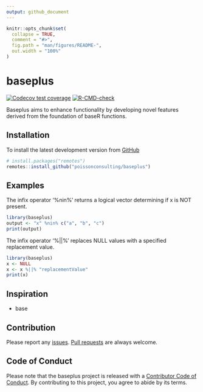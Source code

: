 ```yaml
---
output: github_document
---
```


<!-- README.md is generated from README.Rmd. Please edit that file -->

```r
knitr::opts_chunk$set(
  collapse = TRUE,
  comment = "#>",
  fig.path = "man/figures/README-",
  out.width = "100%"
)
```
# baseplus

<!-- badges: start -->
[![Codecov test coverage](https://codecov.io/gh/poissonconsulting/baseplus/branch/main/graph/badge.svg)](https://app.codecov.io/gh/poissonconsulting/baseplus?branch=main)
[![R-CMD-check](https://github.com/poissonconsulting/baseplus/actions/workflows/R-CMD-check.yaml/badge.svg)](https://github.com/poissonconsulting/baseplus/actions/workflows/R-CMD-check.yaml)
<!-- badges: end -->

Baseplus aims to enhance functionality by developing novel features derived from the foundation of baseR functions.

## Installation
To install the latest development version from [GitHub](https://github.com/poissonconsulting/baseplus)
```r
# install.packages("remotes")
remotes::install_github("poissonconsulting/baseplus")
```

## Examples
The infix operator '%nin%' returns a logical vector determining if x is NOT present. 
```r
library(baseplus)
output <- "x" %nin% c("a", "b", "c")
print(output)
```

The infix operator '%||%' replaces NULL values with a specified replacement value. 
```r
library(baseplus)
x <- NULL
x <- x %||% "replacementValue"
print(x)
```

## Inspiration
 - base

## Contribution
Please report any [issues](https://github.com/poissonconsulting/baseplus/issues).
[Pull requests](https://github.com/poissonconsulting/baseplus/pulls) are always welcome.

## Code of Conduct
Please note that the baseplus project is released with a [Contributor Code of Conduct](https://contributor-covenant.org/version/2/1/CODE_OF_CONDUCT.html). By contributing to this project, you agree to abide by its terms.
